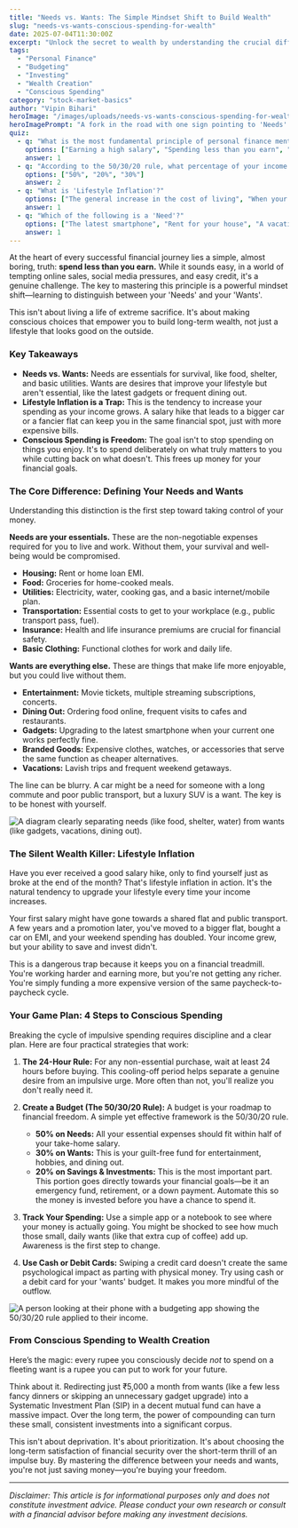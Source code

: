 ```yaml
---
title: "Needs vs. Wants: The Simple Mindset Shift to Build Wealth"
slug: "needs-vs-wants-conscious-spending-for-wealth"
date: 2025-07-04T11:30:00Z
excerpt: "Unlock the secret to wealth by understanding the crucial difference between what you need and what you want. Learn to control lifestyle inflation and spend consciously to build a richer future."
tags:
  - "Personal Finance"
  - "Budgeting"
  - "Investing"
  - "Wealth Creation"
  - "Conscious Spending"
category: "stock-market-basics"
author: "Vipin Bihari"
heroImage: "/images/uploads/needs-vs-wants-conscious-spending-for-wealth/hero-image.jpg"
heroImagePrompt: "A fork in the road with one sign pointing to 'Needs' and the other to 'Wants', symbolizing a financial choice."
quiz:
  - q: "What is the most fundamental principle of personal finance mentioned in the article?"
    options: ["Earning a high salary", "Spending less than you earn", "Investing in high-risk stocks"]
    answer: 1
  - q: "According to the 50/30/20 rule, what percentage of your income should be allocated to 'Wants'?"
    options: ["50%", "20%", "30%"]
    answer: 2
  - q: "What is 'Lifestyle Inflation'?"
    options: ["The general increase in the cost of living", "When your expenses increase as your income grows", "Investing your salary hike in inflation-beating assets"]
    answer: 1
  - q: "Which of the following is a 'Need'?"
    options: ["The latest smartphone", "Rent for your house", "A vacation to Europe"]
    answer: 1
---
```


At the heart of every successful financial journey lies a simple, almost boring, truth: **spend less than you earn.** While it sounds easy, in a world of tempting online sales, social media pressures, and easy credit, it's a genuine challenge. The key to mastering this principle is a powerful mindset shift—learning to distinguish between your 'Needs' and your 'Wants'.

This isn't about living a life of extreme sacrifice. It's about making conscious choices that empower you to build long-term wealth, not just a lifestyle that looks good on the outside.

### Key Takeaways
*   **Needs vs. Wants:** Needs are essentials for survival, like food, shelter, and basic utilities. Wants are desires that improve your lifestyle but aren't essential, like the latest gadgets or frequent dining out.
*   **Lifestyle Inflation is a Trap:** This is the tendency to increase your spending as your income grows. A salary hike that leads to a bigger car or a fancier flat can keep you in the same financial spot, just with more expensive bills.
*   **Conscious Spending is Freedom:** The goal isn't to stop spending on things you enjoy. It's to spend deliberately on what truly matters to you while cutting back on what doesn't. This frees up money for your financial goals.

### The Core Difference: Defining Your Needs and Wants

Understanding this distinction is the first step toward taking control of your money.

**Needs are your essentials.** These are the non-negotiable expenses required for you to live and work. Without them, your survival and well-being would be compromised.
*   **Housing:** Rent or home loan EMI.
*   **Food:** Groceries for home-cooked meals.
*   **Utilities:** Electricity, water, cooking gas, and a basic internet/mobile plan.
*   **Transportation:** Essential costs to get to your workplace (e.g., public transport pass, fuel).
*   **Insurance:** Health and life insurance premiums are crucial for financial safety.
*   **Basic Clothing:** Functional clothes for work and daily life.

**Wants are everything else.** These are things that make life more enjoyable, but you could live without them.
*   **Entertainment:** Movie tickets, multiple streaming subscriptions, concerts.
*   **Dining Out:** Ordering food online, frequent visits to cafes and restaurants.
*   **Gadgets:** Upgrading to the latest smartphone when your current one works perfectly fine.
*   **Branded Goods:** Expensive clothes, watches, or accessories that serve the same function as cheaper alternatives.
*   **Vacations:** Lavish trips and frequent weekend getaways.

The line can be blurry. A car might be a need for someone with a long commute and poor public transport, but a luxury SUV is a want. The key is to be honest with yourself.

![A diagram clearly separating needs (like food, shelter, water) from wants (like gadgets, vacations, dining out).](/images/uploads/needs-vs-wants-conscious-spending-for-wealth/needs-vs-wants-diagram.png)

### The Silent Wealth Killer: Lifestyle Inflation

Have you ever received a good salary hike, only to find yourself just as broke at the end of the month? That's lifestyle inflation in action. It's the natural tendency to upgrade your lifestyle every time your income increases.

Your first salary might have gone towards a shared flat and public transport. A few years and a promotion later, you've moved to a bigger flat, bought a car on EMI, and your weekend spending has doubled. Your income grew, but your ability to save and invest didn't.

This is a dangerous trap because it keeps you on a financial treadmill. You're working harder and earning more, but you're not getting any richer. You're simply funding a more expensive version of the same paycheck-to-paycheck cycle.

### Your Game Plan: 4 Steps to Conscious Spending

Breaking the cycle of impulsive spending requires discipline and a clear plan. Here are four practical strategies that work:

1.  **The 24-Hour Rule:** For any non-essential purchase, wait at least 24 hours before buying. This cooling-off period helps separate a genuine desire from an impulsive urge. More often than not, you'll realize you don't really need it.

2.  **Create a Budget (The 50/30/20 Rule):** A budget is your roadmap to financial freedom. A simple yet effective framework is the 50/30/20 rule.
    *   **50% on Needs:** All your essential expenses should fit within half of your take-home salary.
    *   **30% on Wants:** This is your guilt-free fund for entertainment, hobbies, and dining out.
    *   **20% on Savings & Investments:** This is the most important part. This portion goes directly towards your financial goals—be it an emergency fund, retirement, or a down payment. Automate this so the money is invested before you have a chance to spend it.

3.  **Track Your Spending:** Use a simple app or a notebook to see where your money is actually going. You might be shocked to see how much those small, daily wants (like that extra cup of coffee) add up. Awareness is the first step to change.

4.  **Use Cash or Debit Cards:** Swiping a credit card doesn't create the same psychological impact as parting with physical money. Try using cash or a debit card for your 'wants' budget. It makes you more mindful of the outflow.

![A person looking at their phone with a budgeting app showing the 50/30/20 rule applied to their income.](/images/uploads/needs-vs-wants-conscious-spending-for-wealth/budgeting-app-50-30-20.png)

### From Conscious Spending to Wealth Creation

Here’s the magic: every rupee you consciously decide *not* to spend on a fleeting want is a rupee you can put to work for your future.

Think about it. Redirecting just ₹5,000 a month from wants (like a few less fancy dinners or skipping an unnecessary gadget upgrade) into a Systematic Investment Plan (SIP) in a decent mutual fund can have a massive impact. Over the long term, the power of compounding can turn these small, consistent investments into a significant corpus.

This isn't about deprivation. It's about prioritization. It's about choosing the long-term satisfaction of financial security over the short-term thrill of an impulse buy. By mastering the difference between your needs and wants, you're not just saving money—you're buying your freedom.

---
*Disclaimer: This article is for informational purposes only and does not constitute investment advice. Please conduct your own research or consult with a financial advisor before making any investment decisions.*